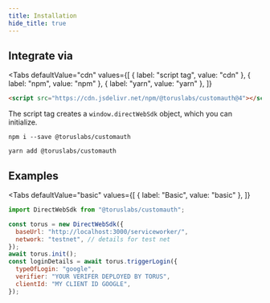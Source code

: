 ```yaml
---
title: Installation
hide_title: true
---
```



## Integrate via

<Tabs
  defaultValue="cdn"
  values={[
    { label: "script tag", value: "cdn" },
    { label: "npm", value: "npm" },
    { label: "yarn", value: "yarn" },
  ]}
>

<TabItem value="cdn">

```html
<script src="https://cdn.jsdelivr.net/npm/@toruslabs/customauth@4"></script>
```

The script tag creates a `window.directWebSdk` object, which you can initialize.

</TabItem>

<TabItem value="npm">

```shell
npm i --save @toruslabs/customauth
```

</TabItem>

<TabItem value="yarn">

```shell
yarn add @toruslabs/customauth
```

</TabItem>

</Tabs>

## Examples

<Tabs
  defaultValue="basic"
  values={[
    { label: "Basic", value: "basic" },
  ]}
>

<TabItem value="basic">

```js
import DirectWebSdk from "@toruslabs/customauth";

const torus = new DirectWebSdk({
  baseUrl: "http://localhost:3000/serviceworker/",
  network: "testnet", // details for test net
});
await torus.init();
const loginDetails = await torus.triggerLogin({
  typeOfLogin: "google",
  verifier: "YOUR VERIFER DEPLOYED BY TORUS",
  clientId: "MY CLIENT ID GOOGLE",
});
```

</TabItem>

</Tabs>
